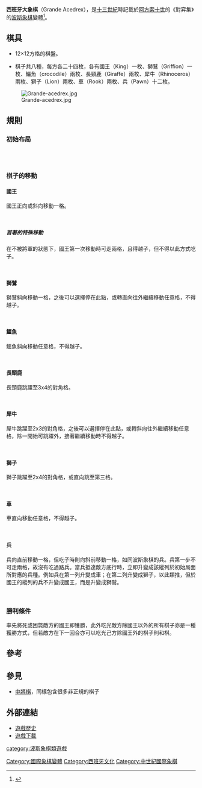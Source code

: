 '''西班牙大象棋'''（Grande Acedrex），是[[十三世紀|十三世紀]]時記載於[[阿方索十世|阿方索十世]]的《對弈集》的[[波斯象棋|波斯象棋]]變體<ref>{{Cite web |url=http://history.chess.free.fr/acedrex.htm |title=Acedrex |access-date=2011-03-14 |archive-date=2021-02-24 |archive-url=https://web.archive.org/web/20210224133058/http://history.chess.free.fr/acedrex.htm |dead-url=no }}</ref>。

==棋具==

*12×12方格的棋盤。

*棋子共八種，每方各二十四枚，各有國王（King）一枚、獅鷲（Griffion）一枚、鱷魚（crocodile）兩枚、長頸鹿（Giraffe）兩枚、犀牛（Rhinoceros）兩枚、獅子（Lion）兩枚、車（Rook）兩枚、兵（Pawn）十二枚。

[[File:Grande-acedrex.jpg|thumb]]

==規則==
===初始布局===
<br>

{{Chess diagram 12x12
| tnone
|
|rd|zd|ad|Gd|bd|wd|kd|bd|Gd|ad|zd|rd
|__|__|__|__|__|__|__|__|__|__|__|__
|__|__|__|__|__|__|__|__|__|__|__|__
|pd|pd|pd|pd|pd|pd|pd|pd|pd|pd|pd|pd
|__|__|__|__|__|__|__|__|__|__|__|__
|__|__|__|__|__|__|__|__|__|__|__|__
|__|__|__|__|__|__|__|__|__|__|__|__
|__|__|__|__|__|__|__|__|__|__|__|__
|pl|pl|pl|pl|pl|pl|pl|pl|pl|pl|pl|pl
|__|__|__|__|__|__|__|__|__|__|__|__
|__|__|__|__|__|__|__|__|__|__|__|__
|rl|zl|al|Gl|bl|wl|kl|bl|Gl|al|zl|rl
|<small>西班牙大象棋初始布局</small>
}}<br>

===棋子的移動===
====國王====
國王正向或斜向移動一格。<br>


{{Chess diagram 12x12
| tnone
|
|__|__|__|__|__|__|__|__|__|__|__|__
|__|__|__|__|__|__|__|__|__|__|__|__
|__|__|__|__|__|__|__|__|__|__|__|__
|__|__|__|__|__|__|__|__|__|__|__|__
|__|__|__|__|__|__|__|__|__|__|__|__
|__|__|__|__|xo|xo|xo|__|__|__|__|__
|__|__|__|__|xo|kl|xo|__|__|__|__|__
|__|__|__|__|xo|xo|xo|__|__|__|__|__
|__|__|__|__|__|__|__|__|__|__|__|__
|__|__|__|__|__|__|__|__|__|__|__|__
|__|__|__|__|__|__|__|__|__|__|__|__
|__|__|__|__|__|__|__|__|__|__|__|__
|<small>國王的走法</small>
}}<br>

=====首著的特殊移動=====
在不被將軍的狀態下，國王第一次移動時可走兩格，且得越子，但不得以此方式吃子。<br>


{{Chess diagram 12x12
| tnone
|
|__|__|__|__|__|__|__|__|__|__|__|__
|__|__|__|__|__|__|__|__|__|__|__|__
|__|__|__|__|__|__|__|__|__|__|__|__
|__|__|__|__|__|__|__|__|__|__|__|__
|__|__|__|__|__|__|__|__|__|__|__|__
|__|__|__|__|__|__|__|__|__|__|__|__
|__|__|__|__|__|__|__|__|__|__|__|__
|__|__|__|__|__|__|__|__|__|__|__|__
|__|__|__|__|__|__|__|__|__|__|__|__
|__|__|__|__|xo|__|xo|__|xo|__|__|__
|__|__|__|__|__|__|__|__|__|__|__|__
|__|__|__|__|xo|__|kl|__|xo|__|__|__
|<small>國王首著可走兩格</small>
}}<br>

====獅鷲====
獅鷲斜向移動一格，之後可以選擇停在此點，或轉直<nowiki>向</nowiki>往外繼續移動任意格，不得越子。<br>


{{Chess diagram 12x12
| tnone
|
|__|__|__|__|ua|__|ua|__|__|__|__|__
|__|__|__|__|ua|__|ua|__|__|__|__|__
|__|__|__|__|ua|__|ua|__|__|__|__|__
|__|__|__|__|ua|__|ua|__|__|__|__|__
|__|__|__|__|ua|__|ua|__|__|__|__|__
|la|la|la|la|xo|__|xo|ra|ra|ra|ra|ra
|__|__|__|__|__|wl|__|__|__|__|__|__
|la|la|la|la|xo|__|xo|ra|ra|ra|ra|ra
|__|__|__|__|da|__|da|__|__|__|__|__
|__|__|__|__|da|__|da|__|__|__|__|__
|__|__|__|__|da|__|da|__|__|__|__|__
|__|__|__|__|da|__|da|__|__|__|__|__
|<small>獅鷲的走法</small>
}}<br>

====鱷魚====
鱷魚斜向移動任意格，不得越子。<br>


{{Chess diagram 12x12
| tnone
|
|__|__|__|__|__|__|__|__|__|__|__|ur
|ul|__|__|__|__|__|__|__|__|__|ur|__
|__|ul|__|__|__|__|__|__|__|ur|__|__
|__|__|ul|__|__|__|__|__|ur|__|__|__
|__|__|__|ul|__|__|__|ur|__|__|__|__
|__|__|__|__|ul|__|ur|__|__|__|__|__
|__|__|__|__|__|bl|__|__|__|__|__|__
|__|__|__|__|dl|__|dr|__|__|__|__|__
|__|__|__|dl|__|__|__|dr|__|__|__|__
|__|__|dl|__|__|__|__|__|dr|__|__|__
|__|dl|__|__|__|__|__|__|__|dr|__|__
|dl|__|__|__|__|__|__|__|__|__|dr|__
|<small>鱷魚的走法</small>
}}<br>

====長頸鹿====
長頸鹿跳躍至3x4的對角格。<br>


{{Chess diagram 12x12
| tnone
|
|__|__|__|__|__|__|__|__|__|__|__|__
|__|__|__|__|__|__|__|__|__|__|__|__
|__|__|__|__|__|__|__|__|__|__|__|__
|__|__|__|xo|__|__|__|xo|__|__|__|__
|__|__|xo|__|__|__|__|__|xo|__|__|__
|__|__|__|__|__|__|__|__|__|__|__|__
|__|__|__|__|__|Gl|__|__|__|__|__|__
|__|__|__|__|__|__|__|__|__|__|__|__
|__|__|xo|__|__|__|__|__|xo|__|__|__
|__|__|__|xo|__|__|__|xo|__|__|__|__
|__|__|__|__|__|__|__|__|__|__|__|__
|__|__|__|__|__|__|__|__|__|__|__|__
|<small>長頸鹿的走法</small>
}}<br>

====犀牛====
犀牛跳躍至2x3的對角格，之後可以選擇停在此點，或轉斜<nowiki>向</nowiki>往外繼續移動任意格，除一開始可跳躍外，接著繼續移動時不得越子。<br>


{{Chess diagram 12x12
| tnone
|
|ul|__|__|__|__|__|__|__|__|__|ur|__
|__|ul|__|__|__|__|__|__|__|ur|__|ur
|ul|__|ul|__|__|__|__|__|ur|__|ur|__
|__|ul|__|ul|__|__|__|ur|__|ur|__|__
|__|__|ul|__|xo|__|xo|__|ur|__|__|__
|__|__|__|xo|__|__|__|xo|__|__|__|__
|__|__|__|__|__|al|__|__|__|__|__|__
|__|__|__|xo|__|__|__|xo|__|__|__|__
|__|__|dl|__|xo|__|xo|__|dr|__|__|__
|__|dl|__|dl|__|__|__|dr|__|dr|__|__
|dl|__|dl|__|__|__|__|__|dr|__|dr|__
|__|dl|__|__|__|__|__|__|__|dr|__|dr
|<small>犀牛的走法</small>
}}<br>

====獅子====
獅子跳躍至2x4的對角格，或直向跳至第三格。<br>


{{Chess diagram 12x12
| tnone
|
|__|__|__|__|__|__|__|__|__|__|__|__
|__|__|__|__|__|__|__|__|__|__|__|__
|__|__|__|__|__|__|__|__|__|__|__|__
|__|__|__|__|xo|xo|xo|__|__|__|__|__
|__|__|__|__|__|__|__|__|__|__|__|__
|__|__|xo|__|__|__|__|__|xo|__|__|__
|__|__|xo|__|__|zl|__|__|xo|__|__|__
|__|__|xo|__|__|__|__|__|xo|__|__|__
|__|__|__|__|__|__|__|__|__|__|__|__
|__|__|__|__|xo|xo|xo|__|__|__|__|__
|__|__|__|__|__|__|__|__|__|__|__|__
|__|__|__|__|__|__|__|__|__|__|__|__
| <small>獅子的走法</small>
}}<br>

====車====
車直向移動任意格，不得越子。<br>


{{Chess diagram 12x12
| tnone
|
|__|__|__|__|__|ua|__|__|__|__|__|__
|__|__|__|__|__|ua|__|__|__|__|__|__
|__|__|__|__|__|ua|__|__|__|__|__|__
|__|__|__|__|__|ua|__|__|__|__|__|__
|__|__|__|__|__|ua|__|__|__|__|__|__
|__|__|__|__|__|ua|__|__|__|__|__|__
|la|la|la|la|la|rl|ra|ra|ra|ra|ra|ra
|__|__|__|__|__|da|__|__|__|__|__|__
|__|__|__|__|__|da|__|__|__|__|__|__
|__|__|__|__|__|da|__|__|__|__|__|__
|__|__|__|__|__|da|__|__|__|__|__|__
|__|__|__|__|__|da|__|__|__|__|__|__
|<small>車的走法</small>
}}<br>

====兵====
兵向直前移動一格，但吃子時則向斜前移動一格，如同波斯象棋的兵。兵第一步不可走兩格，故沒有吃過路兵。當兵抵達敵方底行時，立即升變成該縱列於初始局面所對應的兵種。例如兵在第一列升變成車；在第二列升變成獅子，以此類推，但於國王的縱列的兵不升變成國王，而是升變成獅鷲。<br>


{{Chess diagram 12x12
| tnone
|
|__|__|__|__|__|__|__|__|__|__|__|__
|__|__|__|__|__|__|__|__|__|__|__|__
|__|__|__|__|__|__|__|__|__|__|__|__
|__|__|__|__|__|__|__|__|__|__|__|__
|__|__|__|__|__|__|__|__|__|__|__|__
|__|__|__|__|xx|xo|xx|__|__|__|__|__
|__|__|__|__|__|pl|__|__|__|__|__|__
|__|__|__|__|__|__|__|__|__|__|__|__
|__|__|__|__|__|__|__|__|__|__|__|__
|__|__|__|__|__|__|__|__|__|__|__|__
|__|__|__|__|__|__|__|__|__|__|__|__
|__|__|__|__|__|__|__|__|__|__|__|__
|<small>兵的走法</small>
}}<br>

===勝利條件===
率先將死或困斃敵方的國王即獲勝，此外吃光敵方除國王以外的所有棋子亦是一種獲勝方式，但若敵方在下一回合亦可以吃光己方除國王外的棋子則和棋。

==參考==
<div class="references-small">
<references/>
</div>

==參見==

* [[中將棋|中將棋]]，同樣包含很多非正規的棋子

==外部連結==
*[http://history.chess.free.fr/acedrex.htm 遊戲歷史] {{Wayback|url=http://history.chess.free.fr/acedrex.htm |date=20210224133058 }}
*[http://history.chess.free.fr/zip/grantacedrex.zip 遊戲下載] {{Wayback|url=http://history.chess.free.fr/zip/grantacedrex.zip |date=20190804002830 }}
{{象棋類遊戲}}
[[Category:國際象棋變體|Category:國際象棋變體]]
[[category:波斯象棋類遊戲|category:波斯象棋類遊戲]]
[[Category:西班牙文化|Category:西班牙文化]]
[[Category:中世紀國際象棋|Category:中世紀國際象棋]]